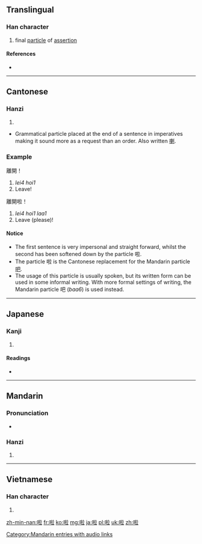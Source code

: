 ==Translingual==

===Han character===
{{Han char|rn=30|rad=口|as=08|sn=11|four=6001<sub>8</sub>|canj=口手卜廿 (RQYT)|ids=⿰[[口]][[拉]]}}

# final [[particle]] of [[assertion]]

====References====
* {{Han ref|kx=0196.261|dkj=03882|dj=0418.170|hdz=10636.050|uh=5566|ud=21862|bh=B0D5|bd=45269}}

----

==Cantonese==

===Hanzi===
{{yue-hanzi|jyut=laa1|y=la1}}

# {{defn|lang=yue|sort=口08}}

* Grammatical particle placed at the end of a sentence in imperatives making it sound more as a request than an order. Also written [[喇]].

===Example===
{{rfc-header|Example|lang=yue}}
離開！
# ''lei4 hoi1''
# Leave!

離開啦！
# ''lei4 hoi1 laa1''
# Leave (please)!

====Notice====
* The first sentence is very impersonal and straight forward, whilst the second has been softened down by the particle 啦.
* The particle 啦 is the Cantonese replacement for the Mandarin particle [[吧]].
* The usage of this particle is usually spoken, but its written form can be used in some informal writing. With more formal settings of writing, the Mandarin particle 吧 (''baa6'') is used instead.

----

==Japanese==

===Kanji===
{{ja-kanji|grade=|rs=口08}}

# {{defn|lang=ja|sort=口08}}

====Readings====
* {{ja-readings|on=[[らふ]] (rafu), [[ろう]] (rō)|kun=}}

----

==Mandarin==

===Pronunciation===
* {{audio|zh-la.ogg|audio}}

===Hanzi===
{{cmn-hanzi|pin=[[la]] ([[la5]])|wg=la<sup>5</sup>}}

# {{defn|lang=cmn|sort=口08}}

[[Category:Mandarin entries with audio links]]

----

==Vietnamese==

===Han character===
{{vi-hantu|[[lạp]], [[láp]]|rs=口08}}

# {{defn|lang=vi|sort=口08}}

[[zh-min-nan:啦]]
[[fr:啦]]
[[ko:啦]]
[[mg:啦]]
[[ja:啦]]
[[pl:啦]]
[[uk:啦]]
[[zh:啦]]